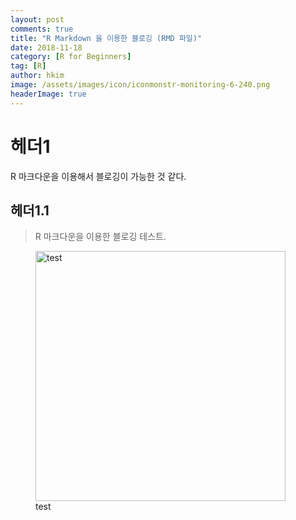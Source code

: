 ```yaml
---
layout: post  
comments: true  
title: "R Markdown 을 이용한 블로깅 (RMD 파일)"  
date: 2018-11-18  
category: [R for Beginners]  
tag: [R]  
author: hkim  
image: /assets/images/icon/iconmonstr-monitoring-6-240.png
headerImage: true
---
```


# 헤더1

R 마크다운을 이용해서 블로깅이 가능한 것 같다. 

## 헤더1.1

> R 마크다운을 이용한 블로깅 테스트.


![test](FILES_2018-11-18-RMD-TEST-02/1541892243_423986816.jpg){width=400px}
